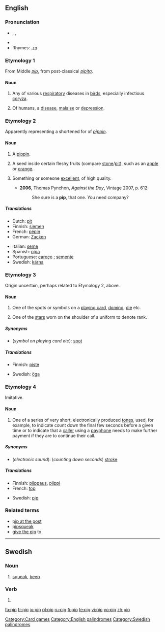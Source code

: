 {{wikipedia|pip}}
{{see|Pip}}
==English==

===Pronunciation===
* {{AHD|pĭp}}, {{IPA|/pɪp/}}, {{SAMPA|/pIp/}}
* {{audio|en-us-pip.ogg|Audio (US)}}
* Rhymes: [[Rhymes:English:-ɪp|-ɪp]]

===Etymology 1===
From Middle {{D.}} ''[[#Dutch|pip]]'', from post-classical {{L.}} ''[[pipita]]''.

====Noun====
{{en-noun}}

# Any of various [[respiratory]] diseases in [[birds]], especially infectious [[coryza]].
# {{jocular}} Of humans, a [[disease]], [[malaise]] or [[depression]].

===Etymology 2===
Apparently representing a shortened for of ''[[pippin]]''.

====Noun====
{{en-noun}}

# {{obsolete}} A [[pippin]].
# A seed inside certain fleshy fruits (compare [[stone]]/[[pit]]), such as an [[apple]] or [[orange]].
# {{context|US|colloquial}} Something or someone [[excellent]], of high quality.
#* '''2006''', Thomas Pynchon, ''Against the Day'', Vintage 2007, p. 612:
#*: She sure is a '''pip''', that one.  You need company?

=====Translations=====
{{trans-top|seed}}
* Dutch: [[pit]] {{m}}
* Finnish: [[siemen]]
* French: [[pépin]] {{m}}
* German: [[Zacken]] {{m}}
{{trans-mid}}
* Italian: [[seme#Italian|seme]] {{m}}
* Spanish: [[pipa#Spanish|pipa]] {{f}}
* Portuguese: [[caroço]] {{m}}; [[semente]] {{f}}
* Swedish: [[kärna]] {{c}}
{{trans-bottom}}

===Etymology 3===
Origin uncertain, perhaps related to Etymology 2, above.

====Noun====
{{en-noun}}

# One of the spots or symbols on a [[playing card]], [[domino]], [[die]] etc.
# {{military}} One of the [[stars]] worn on the shoulder of a uniform to denote rank.

=====Synonyms=====
* (''symbol on playing card etc''): [[spot]]

=====Translations=====
{{trans-top|dot, symbol on domino, die etc.}}
* Finnish: [[piste]]
{{trans-mid}}
* Swedish: [[öga]] {{n}}
{{trans-bottom}}

===Etymology 4===
Imitative.

====Noun====
{{en-noun}}

# One of a series of very short, electronically produced [[tone]]s, used, for example, to indicate count down the final few seconds before a given time or to indicate that a [[caller]] using a [[payphone]] needs to make further payment if they are to continue their call.

=====Synonyms=====
* (''electronic sound''): (''counting down seconds'') [[stroke]]

=====Translations=====
{{trans-top|short electronically produced tone}}
* Finnish: [[piippaus]], [[piippi]]
* French: [[top#French|top]] {{m}}
{{trans-mid}}
* Swedish: [[pip#Swedish|pip]] {{n}}
{{trans-bottom}}

<!--This really belongs under "pip at the post"

====Verb====
{{en-verb|pip|p|ed}}

# ...
#: ''He was '''pipped''' at the post''.
-->

===Related terms===
* [[pip at the post]]
* [[pipsqueak]]
* [[give the pip]] to

[[Category:Card games]]
[[Category:English palindromes]]

----

==Swedish==

===Noun===
{{infl|sv|noun|n}}
{{sv-noun-n-zero}}

# [[squeak]], [[beep]]

===Verb===
{{infl|sv|verb form}}

# {{form of|imperative of|pipa#Swedish|pipa}}

[[Category:Swedish palindromes]]

[[fa:pip]]
[[fr:pip]]
[[io:pip]]
[[pl:pip]]
[[ru:pip]]
[[fi:pip]]
[[te:pip]]
[[vi:pip]]
[[vo:pip]]
[[zh:pip]]